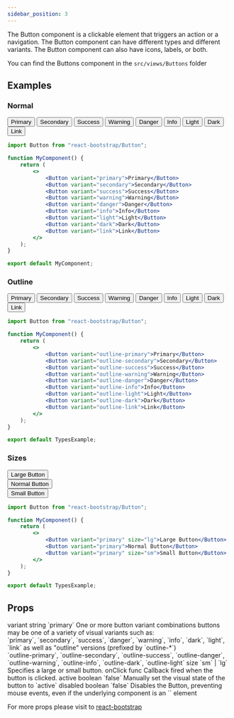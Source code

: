 ```yaml
---
sidebar_position: 3
---
```


The Button component is a clickable element that triggers an action or a navigation. The Button component can have different types and different variants. The Button component can also have icons, labels, or both.

You can find the Buttons component in the `src/views/Buttons` folder



## Examples
### Normal

<CodePreview>
    <div className="d-flex gap-2">
        <Button variant="primary">Primary</Button>
        <Button variant="secondary">Secondary</Button>
        <Button variant="success">Success</Button>
        <Button variant="warning">Warning</Button>
        <Button variant="danger">Danger</Button>
        <Button variant="info">Info</Button>
        <Button variant="light">Light</Button>
        <Button variant="dark">Dark</Button>
        <Button variant="link">Link</Button>
    </div>
    
</CodePreview>

```jsx title="Buttons"
import Button from "react-bootstrap/Button";

function MyComponent() {
    return (
        <>
            <Button variant="primary">Primary</Button>
            <Button variant="secondary">Secondary</Button>
            <Button variant="success">Success</Button>
            <Button variant="warning">Warning</Button>
            <Button variant="danger">Danger</Button>
            <Button variant="info">Info</Button>
            <Button variant="light">Light</Button>
            <Button variant="dark">Dark</Button>
            <Button variant="link">Link</Button>
        </>
    );
}

export default MyComponent;
```

### Outline

<CodePreview>
    <div className="d-flex gap-2">
        <Button variant="outline-primary">Primary</Button>
        <Button variant="outline-secondary">Secondary</Button>
        <Button variant="outline-success">Success</Button>
        <Button variant="outline-warning">Warning</Button>
        <Button variant="outline-danger">Danger</Button>
        <Button variant="outline-info">Info</Button>
        <Button variant="outline-light">Light</Button>
        <Button variant="outline-dark">Dark</Button>
        <Button variant="outline-link">Link</Button>
    </div>
    
</CodePreview>

```jsx title="Buttons"
import Button from "react-bootstrap/Button";

function MyComponent() {
    return (
        <>
            <Button variant="outline-primary">Primary</Button>
            <Button variant="outline-secondary">Secondary</Button>
            <Button variant="outline-success">Success</Button>
            <Button variant="outline-warning">Warning</Button>
            <Button variant="outline-danger">Danger</Button>
            <Button variant="outline-info">Info</Button>
            <Button variant="outline-light">Light</Button>
            <Button variant="outline-dark">Dark</Button>
            <Button variant="outline-link">Link</Button>
        </>
    );
}

export default TypesExample;
```

### Sizes

<CodePreview>
    <div className="mb-2">
        <Button variant="primary" size="lg">Large Button</Button>
    </div>
    <div className="mb-2">
        <Button variant="primary">Normal Button</Button>
    </div>
    <div className="mb-2">
        <Button variant="primary" size="sm">Small Button</Button>
    </div>
    
</CodePreview>

```jsx title="Buttons"
import Button from "react-bootstrap/Button";

function MyComponent() {
    return (
        <>
            <Button variant="primary" size="lg">Large Button</Button>
            <Button variant="primary">Normal Button</Button>
            <Button variant="primary" size="sm">Small Button</Button>
        </>
    );
}

export default TypesExample;
```

## Props

<FeatureTable>
    <tr>
        <td>variant</td>
        <td>string</td>
        <td>`primary`</td>
        <td>One or more button variant combinations buttons may be one of a variety of visual variants such as: <br />
        `primary`, `secondary`, `success`, `danger`, `warning`, `info`, `dark`, `light`, `link` 
        as well as "outline" versions (prefixed by `outline-*`) <br /> `outline-primary`, `outline-secondary`, `outline-success`, `outline-danger`, `outline-warning`, `outline-info`, `outline-dark`, `outline-light`</td>
    </tr>
    <tr>
        <td>size</td>
        <td>`sm` | `lg`</td>
        <td></td>
        <td>Specifies a large or small button.</td>
    </tr> 
    <tr>
        <td>onClick</td>
        <td>func</td>
        <td></td>
        <td>Callback fired when the button is clicked.</td>
    </tr>
    <tr>
        <td>active</td>
        <td>boolean</td>
        <td>`false`</td>
        <td>Manually set the visual state of the button to `active`</td>
    </tr>
    <tr>
        <td>disabled</td>
        <td>boolean</td>
        <td>`false`</td>
        <td>Disables the Button, preventing mouse events, even if the underlying component is an `<a>` element</td>
    </tr>
</FeatureTable>

For more props please visit to <a href="https://react-bootstrap.netlify.app/docs/components/buttons/#button" target="_blank">react-bootstrap</a>
